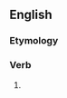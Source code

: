 ==English==

===Etymology===
{{suffix|en|quench|eth|nocat=1}}

===Verb===
{{head|en|verb form}}

# {{en-archaic third-person singular of|quench}}